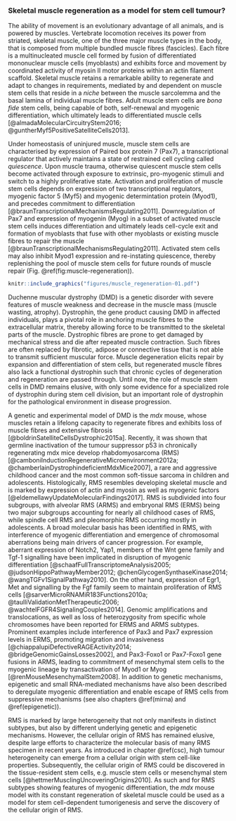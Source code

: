 ### Skeletal muscle regeneration as a model for stem cell tumour? {#regeneration}

The ability of movement is an evolutionary advantage of all animals, and is powered by muscles. Vertebrate locomotion receives its power from striated, skeletal muscle, one of the three major muscle types in the body, that is composed from multiple bundled muscle fibres (fascicles). Each fibre is a multinucleated muscle cell formed by fusion of differentiated mononuclear muscle cells (myoblasts) and exhibits force and movement by coordinated activity of myosin II motor proteins within an actin filament scaffold. Skeletal muscle retains a remarkable ability to regenerate and adapt to changes in requirements, mediated by and dependent on muscle stem cells that reside in a *niche* between the muscle sarcolemma and the basal lamina of individual muscle fibres. Adult muscle stem cells are *bona fide* stem cells, being capable of both, self-renewal and myogenic differentiation, which ultimately leads to differentiated muscle cells [@almadaMolecularCircuitryStem2016; @guntherMyf5PositiveSatelliteCells2013].

Under homeostasis of uninjured muscle, muscle stem cells are characterised by expression of Paired box protein 7 (Pax7), a transcriptional regulator that actively maintains a state of restrained cell cycling called *quiescence*. Upon muscle trauma, otherwise quiescent muscle stem cells become activated through exposure to extrinsic, pro-myogenic stimuli and switch to a highly proliferative state. Activation and proliferation of muscle stem cells depends on expression of two transcriptional regulators, myogenic factor 5 (Myf5) and myogenic determintation protein (Myod1), and precedes commitment to differentiation [@braunTranscriptionalMechanismsRegulating2011]. Downregulation of Pax7 and expression of myogenin (Myog) in a subset of activated muscle stem cells induces differentiation and ultimately leads cell-cycle exit and formation of myoblasts that fuse with other myoblasts or existing muscle fibres to repair the muscle [@braunTranscriptionalMechanismsRegulating2011]. Activated stem cells may also inhibit Myod1 expression and re-instating quiescence, thereby replenishing the pool of muscle stem cells for future rounds of muscle repair (Fig. \@ref(fig:muscle-regeneration)).

```r

knitr::include_graphics("figures/muscle_regeneration-01.pdf")
```

Duchenne muscular dystrophy (DMD) is a genetic disorder with severe features of muscle weakness and decrease in the muscle mass (muscle wasting, atrophy). Dystrophin, the gene product causing DMD in affected individuals, plays a pivotal role in anchoring muscle fibres to the extracellular matrix, thereby allowing force to be transmitted to the skeletal parts of the muscle. Dystrophic fibres are prone to get damaged by mechanical stress and die after repeated muscle contraction. Such fibres are often replaced by fibrotic, adipose or connective tissue that is not able to transmit sufficient muscular force. Muscle degeneration elicits repair by expansion and differentiation of stem cells, but regenerated muscle fibres also lack a functional dystrophin such that chronic cycles of degeneration and regeneration are passed through. Until now, the role of muscle stem cells in DMD remains elusive, with only some evidence for a specialized role of dystrophin during stem cell division, but an important role of dystrophin for the pathological environment in disease progression.

A genetic and experimental model of DMD is the *mdx* mouse, whose muscles retain a lifelong capacity to regenerate fibres and exhibits loss of muscle fibres and extensive fibrosis [@boldrinSatelliteCellsDystrophic2015a]. Recently, it was shown that germline inactivation of the tumour suppressor p53 in chronically regenerating mdx mice develop rhabdomyosarcoma (RMS) [@camboniInductionRegenerativeMicroenvironment2012a; @chamberlainDystrophindeficientMdxMice2007], a rare and aggressive childhood cancer and the most common soft-tissue sarcoma in children and adolescents. Histologically, RMS resembles developing skeletal muscle and is marked by expression of actin and myosin as well as myogenic factors [@eldemellawyUpdateMolecularFindings2017]. RMS is subdivided into four subgroups, with alveolar RMS (ARMS) and embryonal RMS (ERMS) being two major subgroups accounting for nearly all childhood cases of RMS, while spindle cell RMS and pleomorphic RMS occurring mostly in adolescents. A broad molecular basis has been identified in RMS, with interference of myogenic differentiation and emergence of chromosomal aberrations being main drivers of cancer progression. For example, aberrant expression of Notch2, Yap1, members of the Wnt gene family and Tgf-1 signalling have been implicated in disruption of myogenic differentiation [@schaafFullTranscriptomeAnalysis2005; @judsonHippoPathwayMember2012; @chenGlycogenSynthaseKinase2014; @wangTGFv1SignalPathway2010]. On the other hand, expression of Egr1, Met and signalling by the Fgf family seem to maintain proliferation of RMS cells [@sarverMicroRNAMiR183Functions2010a; @taulliValidationMetTherapeutic2006; @wachtelFGFR4SignalingCouples2014]. Genomic amplifications and translocations, as well as loss of heterozygosity from specific whole chromosomes have been reported for ERMS and ARMS subtypes. Prominent examples include interference of Pax3 and Pax7 expression levels in ERMS, promoting migration and invasiveness [@chiappalupiDefectiveRAGEActivity2014; @bridgeGenomicGainsLosses2002], and Pax3-Foxo1 or Pax7-Foxo1 gene fusions in ARMS, leading to commitment of mesenchymal stem cells to the myogenic lineage by transactivation of Myod1 or Myog [@renMouseMesenchymalStem2008]. In addition to genetic mechanisms, epigenetic and small RNA-mediated mechanisms have also been described to deregulate myogenic differentiation and enable escape of RMS cells from suppressive mechanisms (see also chapters \@ref(mirna) and \@ref(epigenetic)).

RMS is marked by large heterogeneity that not only manifests in distinct subtypes, but also by different underlying genetic and epigenetic mechanisms. However, the cellular origin of RMS has remained elusive, despite large efforts to characterize the molecular basis of many RMS specimen in recent years. As introduced in chapter \@ref(csc), high tumour heterogeneity can emerge from a cellular origin with stem cell-like properties. Subsequently, the cellular origin of RMS could be discovered in the tissue-resident stem cells, e.g. muscle stem cells or mesenchymal stem cells [@hettmerMusclingUncoveringOrigins2010]. As such and for RMS subtypes showing features of myogenic differentiation, the *mdx* mouse model with its constant regeneration of skeletal muscle could be used as a model for stem cell-dependent tumorigenesis and serve the discovery of the cellular origin of RMS.
